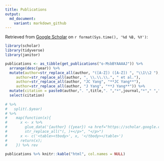 ```yaml
---
title: Publications
output:
  md_document:
    variant: markdown_github
---
```

Retrieved from [Google Scholar](https://scholar.google.com/citations?user=o-MsbBYAAAAJ) on `r format(Sys.time(), '%d %B, %Y')`:
```r
library(scholar)
library(tidyverse)
library(janitor)

publications <- as_tibble(get_publications("o-MsbBYAAAAJ")) %>%
  arrange(desc(year)) %>% 
  mutate(author=str_replace_all(author, "([A-Z]) ([A-Z]) ", "\\1\\2 "),
     author=str_replace_all(author, ", \\.\\.\\.", " et al."),
     author=str_replace_all(author, "JC Yang", "**JC Yang**"),
     author=str_replace_all(author, "J Yang", "**J Yang**")) %>%
  mutate(citation = paste0(author,". ",title,". ","*",journal,"*"," ","(",year,")"," ",number)) %>%
  select(citation)
  
# %>% 
#   split(.$year) 
# %>%
#    map(function(x){
#      x <- x %>%
#        glue_data('{author} ({year}) <a href="https://scholar.google.com/scholar?oi=bibs&cluster={cid}&btnI=1&hl=en">{title}</a>, {journal}, {number}') %>%
#        str_replace_all("(, )+</p>", "</p>")
#      x <- c('<table><tbody>', x, '</tbody></table>')
#      return(x);
#    }) %>% rev
 
publications %>% knitr::kable("html", col.names = NULL)
```